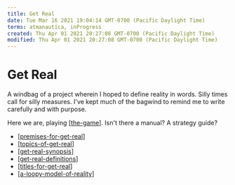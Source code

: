 ```yaml
---
title: Get Real
date: Tue Mar 16 2021 19:04:14 GMT-0700 (Pacific Daylight Time)
terms: atmanautica, inProgress
created: Thu Apr 01 2021 20:27:08 GMT-0700 (Pacific Daylight Time)
modified: Thu Apr 01 2021 20:27:08 GMT-0700 (Pacific Daylight Time)
---
```


# Get Real

A windbag of a project wherein I hoped to define reality in words. Silly times call for silly measures. I've kept much of the bagwind to remind me to write carefully and with purpose.

Here we are, playing [[the-game]]. Isn't there a manual? A strategy guide?

- [[premises-for-get-real]]
- [[topics-of-get-real]]
- [[get-real-synopsis]]
- [[get-real-definitions]]
- [[titles-for-get-real]]
- [[a-loopy-model-of-reality]]

[//begin]: # 'Autogenerated link references for markdown compatibility'
[the-game]: the-game 'The Game'
[premises-for-get-real]: premises-for-get-real 'Premises for Get Real'
[topics-of-get-real]: topics-of-get-real 'Topics of Get Real'
[get-real-synopsis]: get-real-synopsis 'Synopsis Of Get Real'
[get-real-definitions]: get-real-definitions 'Definitions for Get Real'
[titles-for-get-real]: titles-for-get-real 'Titles for Get Real'
[a-loopy-model-of-reality]: a-loopy-model-of-reality 'A Loopy Model of Reality'
[//end]: # 'Autogenerated link references'
